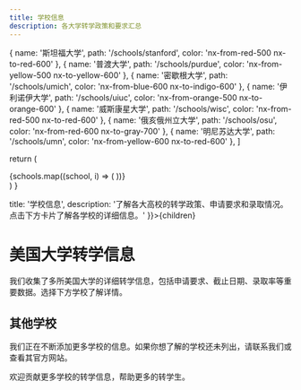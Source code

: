 ```yaml
---
title: 学校信息
description: 各大学转学政策和要求汇总
---
```



  { name: '斯坦福大学', path: '/schools/stanford', color: 'nx-from-red-500 nx-to-red-600' },
  { name: '普渡大学', path: '/schools/purdue', color: 'nx-from-yellow-500 nx-to-yellow-600' },
  { name: '密歇根大学', path: '/schools/umich', color: 'nx-from-blue-600 nx-to-indigo-600' },
  { name: '伊利诺伊大学', path: '/schools/uiuc', color: 'nx-from-orange-500 nx-to-orange-600' },
  { name: '威斯康星大学', path: '/schools/wisc', color: 'nx-from-red-500 nx-to-red-600' },
  { name: '俄亥俄州立大学', path: '/schools/osu', color: 'nx-from-red-600 nx-to-gray-700' },
  { name: '明尼苏达大学', path: '/schools/umn', color: 'nx-from-yellow-600 nx-to-red-600' },
]

  return (
    <div className="nx-grid nx-grid-cols-1 md:nx-grid-cols-2 lg:nx-grid-cols-3 nx-gap-6 nx-mt-8">
      {schools.map((school, i) => (
        <SchoolCard key={school.path} school={school} index={i} />
      ))}
    </div>
  )
}

  title: '学校信息', 
  description: '了解各大高校的转学政策、申请要求和录取情况。点击下方卡片了解各学校的详细信息。' 
}}>{children}</PageLayout>

# 美国大学转学信息

我们收集了多所美国大学的详细转学信息，包括申请要求、截止日期、录取率等重要数据。选择下方学校了解详情。

<SchoolList />

## 其他学校

我们正在不断添加更多学校的信息。如果你想了解的学校还未列出，请联系我们或查看其官方网站。

欢迎贡献更多学校的转学信息，帮助更多的转学生。